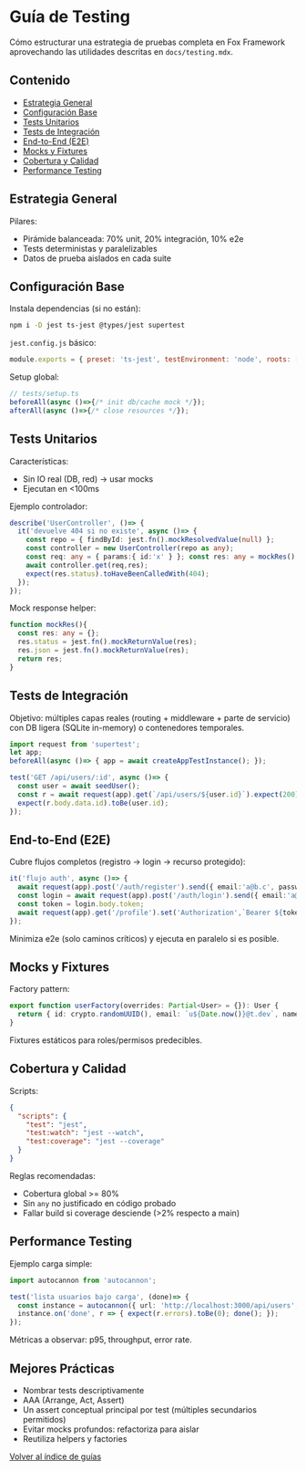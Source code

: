 # Guía de Testing

Cómo estructurar una estrategia de pruebas completa en Fox Framework aprovechando las utilidades descritas en `docs/testing.mdx`.

## Contenido
- [Estrategia General](#estrategia-general)
- [Configuración Base](#configuración-base)
- [Tests Unitarios](#tests-unitarios)
- [Tests de Integración](#tests-de-integración)
- [End-to-End (E2E)](#end-to-end-e2e)
- [Mocks y Fixtures](#mocks-y-fixtures)
- [Cobertura y Calidad](#cobertura-y-calidad)
- [Performance Testing](#performance-testing)

## Estrategia General

Pilares:
- Pirámide balanceada: 70% unit, 20% integración, 10% e2e
- Tests deterministas y paralelizables
- Datos de prueba aislados en cada suite

## Configuración Base

Instala dependencias (si no están):
```bash
npm i -D jest ts-jest @types/jest supertest
```

`jest.config.js` básico:
```javascript
module.exports = { preset: 'ts-jest', testEnvironment: 'node', roots: ['<rootDir>/src','<rootDir>/tests'] };
```

Setup global:
```typescript
// tests/setup.ts
beforeAll(async ()=>{/* init db/cache mock */});
afterAll(async ()=>{/* close resources */});
```

## Tests Unitarios

Características:
- Sin IO real (DB, red) -> usar mocks
- Ejecutan en &lt;100ms

Ejemplo controlador:
```typescript
describe('UserController', ()=> {
  it('devuelve 404 si no existe', async ()=> {
    const repo = { findById: jest.fn().mockResolvedValue(null) };
    const controller = new UserController(repo as any);
    const req: any = { params:{ id:'x' } }; const res: any = mockRes();
    await controller.get(req,res);
    expect(res.status).toHaveBeenCalledWith(404);
  });
});
```

Mock response helper:
```typescript
function mockRes(){
  const res: any = {};
  res.status = jest.fn().mockReturnValue(res);
  res.json = jest.fn().mockReturnValue(res);
  return res;
}
```

## Tests de Integración

Objetivo: múltiples capas reales (routing + middleware + parte de servicio) con DB ligera (SQLite in-memory) o contenedores temporales.

```typescript
import request from 'supertest';
let app;
beforeAll(async ()=> { app = await createAppTestInstance(); });

test('GET /api/users/:id', async ()=> {
  const user = await seedUser();
  const r = await request(app).get(`/api/users/${user.id}`).expect(200);
  expect(r.body.data.id).toBe(user.id);
});
```

## End-to-End (E2E)

Cubre flujos completos (registro -> login -> recurso protegido):
```typescript
it('flujo auth', async ()=> {
  await request(app).post('/auth/register').send({ email:'a@b.c', password:'x' }).expect(201);
  const login = await request(app).post('/auth/login').send({ email:'a@b.c', password:'x' }).expect(200);
  const token = login.body.token;
  await request(app).get('/profile').set('Authorization',`Bearer ${token}`).expect(200);
});
```

Minimiza e2e (solo caminos críticos) y ejecuta en paralelo si es posible.

## Mocks y Fixtures

Factory pattern:
```typescript
export function userFactory(overrides: Partial<User> = {}): User {
  return { id: crypto.randomUUID(), email: `u${Date.now()}@t.dev`, name: 'Test', ...overrides };
}
```

Fixtures estáticos para roles/permisos predecibles.

## Cobertura y Calidad

Scripts:
```json
{
  "scripts": {
    "test": "jest",
    "test:watch": "jest --watch",
    "test:coverage": "jest --coverage"
  }
}
```

Reglas recomendadas:
- Cobertura global >= 80%
- Sin `any` no justificado en código probado
- Fallar build si coverage desciende (>2% respecto a main)

## Performance Testing

Ejemplo carga simple:
```typescript
import autocannon from 'autocannon';

test('lista usuarios bajo carga', (done)=> {
  const instance = autocannon({ url: 'http://localhost:3000/api/users', connections: 50, duration: 10 });
  instance.on('done', r => { expect(r.errors).toBe(0); done(); });
});
```

Métricas a observar: p95, throughput, error rate.

## Mejores Prácticas
- Nombrar tests descriptivamente
- AAA (Arrange, Act, Assert)
- Un assert conceptual principal por test (múltiples secundarios permitidos)
- Evitar mocks profundos: refactoriza para aislar
- Reutiliza helpers y factories

[Volver al índice de guías](/guides)

